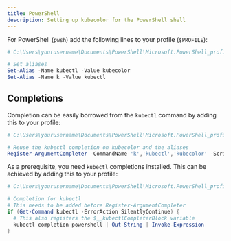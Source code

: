 ```yaml
---
title: PowerShell
description: Setting up kubecolor for the PowerShell shell
---
```


For PowerShell (`pwsh`) add the following lines to your profile (`$PROFILE`):

```powershell
# C:\Users\yourusername\Documents\PowerShell\Microsoft.PowerShell_profile.ps1

# Set aliases
Set-Alias -Name kubectl -Value kubecolor
Set-Alias -Name k -Value kubectl
```

## Completions

Completion can be easily borrowed from the `kubectl` command by adding this to your profile:

```powershell
# C:\Users\yourusername\Documents\PowerShell\Microsoft.PowerShell_profile.ps1

# Reuse the kubectl completion on kubecolor and the aliases
Register-ArgumentCompleter -CommandName 'k','kubectl','kubecolor' -ScriptBlock $__kubectlCompleterBlock
```

As a prerequisite, you need `kubectl` completions installed.
This can be achieved by adding this to your profile:

```powershell
# C:\Users\yourusername\Documents\PowerShell\Microsoft.PowerShell_profile.ps1

# Completion for kubectl
# This needs to be added before Register-ArgumentCompleter
if (Get-Command kubectl -ErrorAction SilentlyContinue) {
  # This also registers the $__kubectlCompleterBlock variable
  kubectl completion powershell | Out-String | Invoke-Expression
}
```
